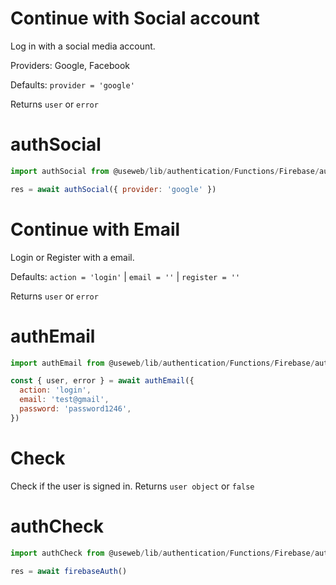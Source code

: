 
<Meta title='Lib/Authentication/Firebase' />

# Continue with Social account

Log in with a social media account.

Providers: Google, Facebook

Defaults: `provider = 'google'`

Returns `user` or `error`

# authSocial

```js
import authSocial from @useweb/lib/authentication/Functions/Firebase/auth.social
```

```js
res = await authSocial({ provider: 'google' })
```

# Continue with Email

Login or Register with a email.

Defaults: `action = 'login'` | `email = ''` | `register = ''`

Returns `user` or `error`

# authEmail

```js
import authEmail from @useweb/lib/authentication/Functions/Firebase/auth.email
```

```js
const { user, error } = await authEmail({
  action: 'login',
  email: 'test@gmail',
  password: 'password1246',
})
```

# Check

Check if the user is signed in. Returns `user object` or `false`

# authCheck

```js
import authCheck from @useweb/lib/authentication/Functions/Firebase/auth.check
```

```js
res = await firebaseAuth()
```
